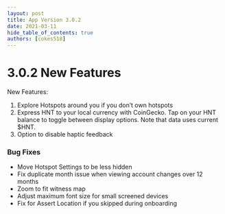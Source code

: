 ```yaml
---
layout: post
title: App Version 3.0.2
date: 2021-03-11
hide_table_of_contents: true
authors: [cokes518]
---
```


# 3.0.2 New Features

New Features:

1. Explore Hotspots around you if you don’t own hotspots
2. Express HNT to your local currency with CoinGecko. Tap on your HNT balance to toggle between
   display options. Note that data uses current $HNT.
3. Option to disable haptic feedback

<!--truncate-->

### Bug Fixes

- Move Hotspot Settings to be less hidden
- Fix duplicate month issue when viewing account changes over 12 months
- Zoom to fit witness map
- Adjust maximum font size for small screened devices
- Fix for Assert Location if you skipped during onboarding
